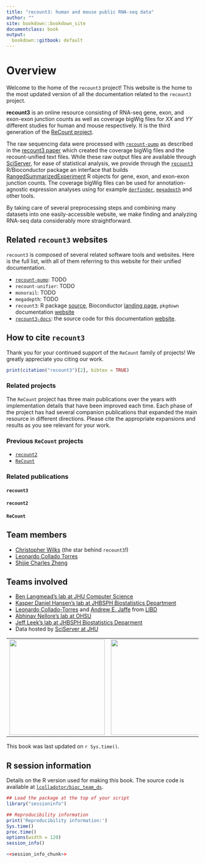 ```yaml
---
title: "recount3: human and mouse public RNA-seq data"
author: ""
site: bookdown::bookdown_site
documentclass: book
output:
  bookdown::gitbook: default
---
```


# Overview {-}

Welcome to the home of the `recount3` project! This website is the home to the most updated version of all the documentation related to the `recount3` project.

**recount3** is an online resource consisting of RNA-seq gene, exon, and exon-exon junction counts as well as coverage bigWig files for *XX* and *YY* different studies for human and mouse respectively. It is the third generation of the [ReCount project](http://bowtie-bio.sourceforge.net/recount/).

The raw sequencing data were processed with [`recount-pump`](https://github.com/langmead-lab/recount-pump/) as described in the [recount3 paper](https://biorxiv.org) which created the coverage bigWig files and the recount-unified text files. While these raw output files are available through [SciServer](), for ease of statistical analysis, we provide through the [`recount3`](https://bioconductor.org/packages/recount3) R/Bioconductor package an interface that builds [RangedSummarizedExperiment](https://bioconductor.org/packages/SummarizedExperiment) R objects for gene, exon, and exon-exon junction counts. The coverage bigWig files can be used for annotation-agnostic expression analyses using for example [`derfinder`](https://bioconductor.org/packages/derfinder), [`megadepth`]() and other tools. 

By taking care of several preprocessing steps and combining many datasets into one easily-accessible website, we make finding and analyzing RNA-seq data considerably more straightforward.

## Related `recount3` websites {-}

`recount3` is composed of several related software tools and websites. Here is the full list, with all of them referring to this website for their unified documentation.

* [`recount-pump`](https://github.com/langmead-lab/recount-pump/): TODO 
* `recount-unifier`: TODO
* `monorail`: TODO
* `megadepth`: TODO
* `recount3`: R package [source](https://github.com/LieberInstitute/recount3), Bioconductor [landing page](https://bioconductor.org/packages/recount3), `pkgdown` documentation [website](https://LieberInstitute.github.io/recount3)
* [`recount3-docs`](https://github.com/LieberInstitute/recount3-docs): the source code for this documentation [website](https://LieberInstitute.github.io/recount3-docs).



## How to cite `recount3` {-}

Thank you for your continued support of the `ReCount` family of projects! We greatly appreciate you citing our work.

```r
print(citation("recount3")[2], bibtex = TRUE)
```

### Related projects {-}

The `ReCount` project has three main publications over the years with implementation details that have been improved each time. Each phase of the project has had several companion publications that expanded the main resource in different directions. Please cite the appropriate expansions and results as you see relevant for your work.

### Previous `ReCount` projects {-}

* [`recount2`](https://jhubiostatistics.shinyapps.io/recount/)
* [`ReCount`](http://bowtie-bio.sourceforge.net/recount/)

### Related publications {-}

#### `recount3` {-}

#### `recount2` {-}

#### `ReCount` {-}

## Team members {-}

* [Christopher Wilks](https://github.com/) (the star behind `recount3`!)
* [Leonardo Collado Torres](https://github.com/lcolladotor) 
* [Shijie Charles Zheng](https://github.com/)


## Teams involved {-}

* [Ben Langmead's lab at JHU Computer Science](http://www.langmead-lab.org/)
* [Kasper Daniel Hansen's lab at JHBSPH Biostatistics Department](https://www.hansenlab.org/)
* [Leonardo Collado-Torres](http://lcolladotor.github.io/) and [Andrew E. Jaffe](http://aejaffe.com/) from [LIBD](https://www.libd.org/)
* [Abhinav Nellore's lab at OHSU](http://nellore.bio/)
* [Jeff Leek's lab at JHBSPH Biostatistics Deparment](http://jtleek.com/)
* Data hosted by [SciServer at JHU](https://www.sciserver.org/)

|                                                                                                                                                                               |                                                                                                      |                                                                                                                                                                         |                                                                                                                                                   |
|-------------------------------------------------------------------------------------------------------------------------------------------------------------------------------|------------------------------------------------------------------------------------------------------|-------------------------------------------------------------------------------------------------------------------------------------------------------------------------|---------------------------------------------------------------------------------------------------------------------------------------------------|
| <a href="http://www.langmead-lab.org/"><img src="http://www.langmead-lab.org/wp-content/uploads/2014/01/Screen-Shot-2014-02-02-at-5.20.13-PM-1024x199.png" width="250px"></a> | <a href="https://www.libd.org/"><img src="http://lcolladotor.github.io/img/LIBD_logo.jpg" width="250px"></a> | <a href="http://nellore.bio/"><img src="https://seekvectorlogo.net/wp-content/uploads/2018/08/oregon-health-science-university-ohsu-vector-logo.png" width="250px"></a> | <a href="https://www.sciserver.org/"><img src="https://skyserver.sdss.org/dr14/en/images/sciserver_logo_inverted_vertical.png" width="250px"></a> |


This book was last updated on `r Sys.time()`.

## R session information {-}

Details on the R version used for making this book. The source code is available at [`lcolladotor/bioc_team_ds`](https://github.com/lcolladotor/bioc_team_ds).

```r
## Load the package at the top of your script
library("sessioninfo")

## Reproducibility information
print('Reproducibility information:')
Sys.time()
proc.time()
options(width = 120)
session_info()
```

```r
<<session_info_chunk>>
```
